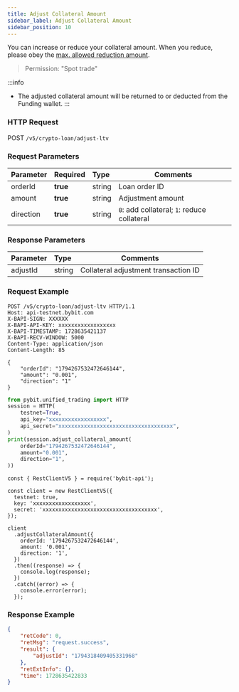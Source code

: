 ```yaml
---
title: Adjust Collateral Amount
sidebar_label: Adjust Collateral Amount
sidebar_position: 10
---
```

You can increase or reduce your collateral amount. When you reduce, please obey the <a href="https://bybit-exchange.github.io/docs/v5/crypto-loan/reduce-max-collateral-amt">max. allowed reduction amount</a>.
> Permission: "Spot trade"

:::info
* The adjusted collateral amount will be returned to or deducted from the Funding wallet.
:::

### HTTP Request
POST `/v5/crypto-loan/adjust-ltv`

### Request Parameters
| Parameter | Required | Type | Comments|
|:----- |:-------|:-----|------ |
|orderId |**true** |string |Loan order ID|
|amount |**true** |string |Adjustment amount|
|direction |**true** |string |`0`: add collateral; `1`: reduce collateral|

### Response Parameters
| Parameter | Type | Comments|
|:----- |:-----|----- |
|adjustId |string |Collateral adjustment transaction ID|

### Request Example

<Tabs groupId="programming-languages">
<TabItem value="http" label="HTTP">

```http
POST /v5/crypto-loan/adjust-ltv HTTP/1.1
Host: api-testnet.bybit.com
X-BAPI-SIGN: XXXXXX
X-BAPI-API-KEY: xxxxxxxxxxxxxxxxxx
X-BAPI-TIMESTAMP: 1728635421137
X-BAPI-RECV-WINDOW: 5000
Content-Type: application/json
Content-Length: 85

{
    "orderId": "1794267532472646144",
    "amount": "0.001",
    "direction": "1"
}
```

</TabItem>
<TabItem value="python" label="Python">

```python
from pybit.unified_trading import HTTP
session = HTTP(
    testnet=True,
    api_key="xxxxxxxxxxxxxxxxxx",
    api_secret="xxxxxxxxxxxxxxxxxxxxxxxxxxxxxxxxxxxx",
)
print(session.adjust_collateral_amount(
    orderId="1794267532472646144",
    amount="0.001",
    direction="1",
))
```

</TabItem>

<TabItem value="Node" label="Node.js">

```n4js
const { RestClientV5 } = require('bybit-api');

const client = new RestClientV5({
  testnet: true,
  key: 'xxxxxxxxxxxxxxxxxx',
  secret: 'xxxxxxxxxxxxxxxxxxxxxxxxxxxxxxxxxxxx',
});

client
  .adjustCollateralAmount({
    orderId: '1794267532472646144',
    amount: '0.001',
    direction: '1',
  })
  .then((response) => {
    console.log(response);
  })
  .catch((error) => {
    console.error(error);
  });
```

</TabItem>
</Tabs>

### Response Example

```json
{
    "retCode": 0,
    "retMsg": "request.success",
    "result": {
        "adjustId": "1794318409405331968"
    },
    "retExtInfo": {},
    "time": 1728635422833
}
```
